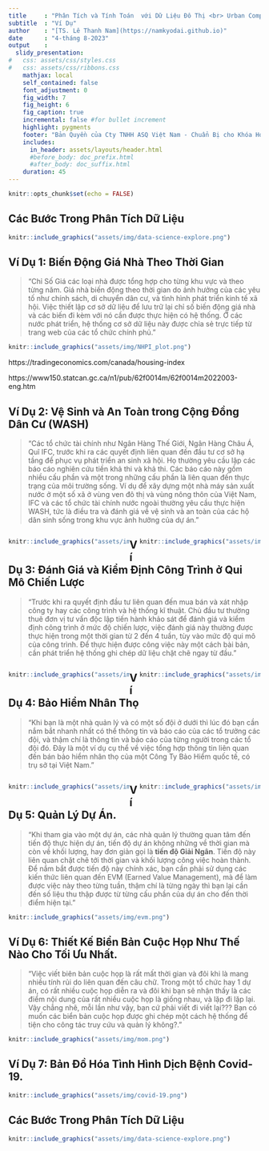 ```yaml
---
title     : "Phân Tích và Tính Toán  với Dữ Liệu Đô Thị <br> Urban Computation"
subtitle  : "Ví Dụ"
author    : "[TS. Lê Thanh Nam](https://namkyodai.github.io)"
date      : "4-tháng 8-2023"
output    :
  slidy_presentation:
#   css: assets/css/styles.css
#   css: assets/css/ribbons.css
    mathjax: local
    self_contained: false
    font_adjustment: 0
    fig_width: 7
    fig_height: 6
    fig_caption: true
    incremental: false #for bullet increment
    highlight: pygments
    footer: "Bản Quyền của Cty TNHH ASQ Việt Nam - Chuẩn Bị cho Khóa Học tại Đại Học UEH"
    includes:
      in_header: assets/layouts/header.html
      #before_body: doc_prefix.html
      #after_body: doc_suffix.html
    duration: 45
---
```


```r
knitr::opts_chunk$set(echo = FALSE)
```


## Các Bước Trong Phân Tích Dữ Liệu



```r
knitr::include_graphics("assets/img/data-science-explore.png")
```




## Ví Dụ 1: Biến Động Giá Nhà Theo Thời Gian


> "Chỉ Số Giá các loại nhà được tổng hợp cho từng khu vực và theo từng năm. Giá nhà biến động theo thời gian do ảnh hưởng của các yêu tố như chính sách, di chuyển dân cư, và tình hình phát triển kinh tế xã hội. Việc thiết lập cơ sở dữ liệu để lưu trữ lại chỉ số biến động giá nhà và các biến đi kèm với nó cần được thực hiện có hệ thống. Ở các nước phát triển, hệ thống cơ sở dữ liệu này được chỉa sẻ trực tiếp từ trang web của các tổ chức chính phủ."
>


```r
knitr::include_graphics("assets/img/NHPI_plot.png")
```

https://tradingeconomics.com/canada/housing-index

https://www150.statcan.gc.ca/n1/pub/62f0014m/62f0014m2022003-eng.htm


## Ví Dụ 2: Vệ Sinh và An Toàn trong Cộng Đồng Dân Cư (WASH)

> "Các tổ chức tài chính như Ngân Hàng Thế Giới, Ngân Hàng Châu Á, Quĩ IFC, trước khi ra các quyết định liên quan đến đầu tư cơ sở hạ tầng để phục vụ phát triển an sinh xã hội. Họ thường yêu cầu lập các báo cáo nghiên cứu tiền khả thi và khả thi. Các báo cáo này gồm nhiều cấu phần và một trong những cấu phần là liên quan đến thực trạng của môi trường sống. Ví dụ để xây dựng một nhà máy sản xuất nước ở một số xã ở vùng ven đô thị và vùng nông thôn của Việt Nam, IFC và các tổ chức tài chính nước ngoài thường yêu cầu thực hiện WASH, tức là điều tra và đánh giá về vệ sinh và an toàn của các hộ dân sinh sống trong khu vực ảnh hưởng của dự án."
>


<div class='left' style='float:left;width:48%'>


```r
knitr::include_graphics("assets/img/graph_a8_yes_perc.png")
```

</div>

<div class='right' style='float:right;width:48%'>

```r
knitr::include_graphics("assets/img/graph_a7q5.png")
```

</div>



## Ví Dụ 3: Đánh Giá và Kiểm Định Công Trình ở Qui Mô Chiến Lược

> "Trước khi ra quyết định đầu tư liên quan đến mua bán và xát nhập công ty hay các công trình và hệ thống kĩ thuật. Chủ đầu tư thường thuê đơn vị tư vấn độc lập tiến hành khảo sát để đánh giá và kiểm định công trình ở mức độ chiến lược, việc đánh giá này thường được thực hiện trong một thời gian từ 2 đến 4 tuần, tùy vào mức độ qui mô của công trình. Để thực hiện được công việc này một cách bài bản, cần phát triển hệ thống ghi chép dữ liệu chặt chẽ ngay từ đầu."
>


<div class='left' style='float:left;width:48%'>


```r
knitr::include_graphics("assets/img/cooling.png")
```

</div>


<div class='right' style='float:right;width:48%'>

```r
knitr::include_graphics("assets/img/tdd01.png")
```

</div>

## Ví Dụ 4: Bảo Hiểm Nhân Thọ

> "Khi bạn là một nhà quản lý và có một số đội ở dưới thì lúc đó bạn cần nắm bắt nhanh nhất có thể thông tin và báo cáo của các tổ trưởng các đội, và thậm chí là thông tin và báo cáo của từng người trong các tổ đội đó. Đây là một ví dụ cụ thể về việc tổng hợp thông tin liên quan đến bán bảo hiểm nhân thọ của một Công Ty Bảo Hiểm quốc tế, có trụ sở tại Việt Nam."
>


<div class='left' style='float:left;width:48%'>


```r
knitr::include_graphics("assets/img/knime-bao-hiem.png")
```

</div>

<div class='right' style='float:right;width:48%'>

```r
knitr::include_graphics("assets/img/knime-bao-hiem01.png")
```

</div>






## Ví Dụ 5: Quản Lý Dự Án.

> "Khi tham gia vào một dự án, các nhà quản lý thường quan tâm đến tiến độ thực hiện dự án, tiến độ dự án không những về thời gian mà còn về khối lượng, hay đơn giản gọi là **tiến độ Giải Ngân**. Tiến độ này liên quan chặt chẽ tới thời gian và khối lượng công việc hoàn thành. Để nắm bắt được tiến độ này chính xác, bạn cần phải sử dụng các kiến thức liên quan đến EVM (Earned Value Management), mà để làm được việc này theo từng tuần, thậm chí là từng ngày thì bạn lại cần đến số liệu thu thập được từ từng cấu phần của dự án cho đến thời điểm hiện tại."
>


```r
knitr::include_graphics("assets/img/evm.png")
```



## Ví Dụ 6: Thiết Kế Biển Bản Cuộc Họp Như Thế Nào Cho Tối Ưu Nhất.

> "Việc viết biên bản cuộc họp là rất mất thời gian và đôi khi là mang nhiều tính rủi do liên quan đến câu chữ. Trong một tổ chức hay 1 dự án, có rất nhiều cuộc họp diễn ra và đôi khi bạn sẽ nhận thấy là các điểm nội dung của rất nhiều cuộc họp là giống nhau, và lặp đi lặp lại. Vậy chẳng nhẽ, mỗi lần như vậy, bạn cứ phải viết đi viết lại??? Bạn có muốn các biển bản cuộc họp được ghi chép một cách hệ thống để tiện cho công tác truy cứu và quản lý không?."
>


```r
knitr::include_graphics("assets/img/mom.png")
```




## Ví Dụ 7: Bản Đồ Hóa Tình Hình Dịch Bệnh Covid-19.



```r
knitr::include_graphics("assets/img/covid-19.png")
```

## Các Bước Trong Phân Tích Dữ Liệu



```r
knitr::include_graphics("assets/img/data-science-explore.png")
```

